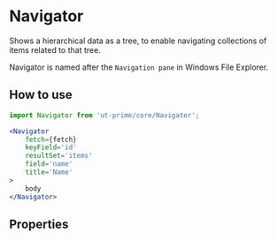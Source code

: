 # Navigator

Shows a hierarchical data as a tree, to enable
navigating collections of items related to that
tree.

Navigator is named after the `Navigation pane`
in Windows File Explorer.

## How to use

```jsx
import Navigator from 'ut-prime/core/Navigator';

<Navigator
    fetch={fetch}
    keyField='id'
    resultSet='items'
    field='name'
    title='Name'
>
    body
</Navigator>
```

<Canvas>
    <Story id="navigator--basic" />
</Canvas>

## Properties

<ArgsTable story="."/>
